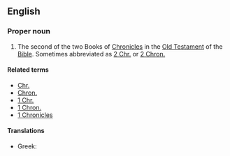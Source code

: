 {{book of the Bible|Books of Chronicles}}

==English==
===Proper noun===
{{en-proper noun}}
# {{biblical}} The second of the two Books of [[Chronicles]] in the [[Old Testament]] of the [[Bible]]. Sometimes abbreviated as [[2 Chr.]] or [[2 Chron.]]

====Related terms====
*[[Chr.]]
*[[Chron.]]
*[[1 Chr.]]
*[[1 Chron.]]
*[[1 Chronicles]]


====Translations====
{{trans-top|book of the Bible}}
*Greek: {{t|el|sc=Grek|Β' Παραλειπομένων||tr=B Paraleipoménon}}
{{trans-mid}}
{{trans-bottom}}